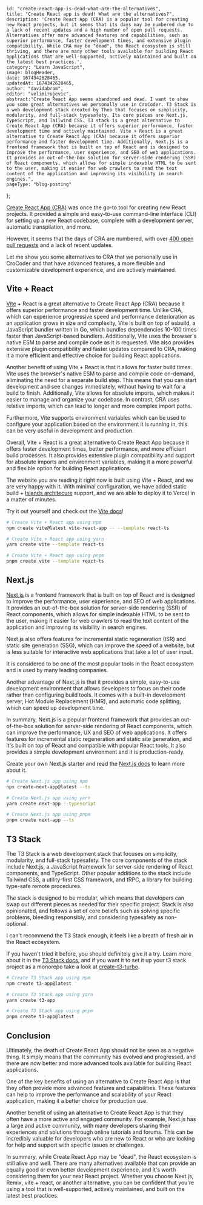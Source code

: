 
    id: "create-react-app-is-dead-what-are-the-alternatives",
    title: "Create React app is dead! What are the alternatives?",
    description: 'Create React App (CRA) is a popular tool for creating new React projects, but it seems that its days may be numbered due to a lack of recent updates and a high number of open pull requests. Alternatives offer more advanced features and capabilities, such as superior performance, faster development times, and extensive plugin compatibility. While CRA may be "dead", the React ecosystem is still thriving, and there are many other tools available for building React applications that are well-supported, actively maintained and built on the latest best practices.',
    category: "Learn JavaScript",
    image: blogHeader,
    date: 1674342628465,
    updatedAt: 1674342628465,
    author: "davidabram",
    editor: "velimirujevic",
    abstract:"Create React App seems abandoned and dead. I want to show you some great alternatives we personally use in CroCoder. T3 Stack is a web development stack created by Theo that focuses on simplicity, modularity, and full-stack typesafety. Its core pieces are Next.js, TypeScript, and Tailwind CSS. T3 stack is a great alternative to Create React App (CRA) because it offers superior performance, faster development time and actively maintained. Vite + React is a great alternative to Create React App (CRA) because it offers superior performance and faster development time. Additionally, Next.js is a frontend framework that is built on top of React and is designed to improve the performance, user experience, and SEO of web applications. It provides an out-of-the-box solution for server-side rendering (SSR) of React components, which allows for simple indexable HTML to be sent to the user, making it easier for web crawlers to read the text content of the application and improving its visibility in search engines.",
    pageType: "blog-posting"
};



[Create React App (CRA)](https://github.com/facebook/create-react-app) was once the go-to tool for creating new React projects. It provided a simple and easy-to-use command-line interface (CLI) for setting up a new React codebase, complete with a development server, automatic transpilation, and more. 

However, it seems that the days of CRA are numbered, with over [400 open pull requests](https://github.com/facebook/create-react-app/pulls) and a lack of recent updates. 

Let me show you some alternatives to CRA that we personally use in CroCoder and that have advanced features, a more flexible and customizable development experience, and are actively maintained.

<ContentTable tocData={props.toc} />


## Vite + React

[Vite](https://vitejs.dev/) + React is a great alternative to Create React App (CRA) because it offers superior performance and faster development time. Unlike CRA, which can experience progressive speed and performance deterioration as an application grows in size and complexity, Vite is built on top of esbuild, a JavaScript bundler written in Go, which bundles dependencies 10-100 times faster than JavaScript-based bundlers. Additionally, Vite uses the browser's native ESM to parse and compile code as it is requested. Vite also provides extensive plugin compatibility and faster updates compared to CRA, making it a more efficient and effective choice for building React applications.

Another benefit of using Vite + React is that it allows for faster build times. Vite uses the browser's native ESM to parse and compile code on-demand, eliminating the need for a separate build step. This means that you can start development and see changes immediately, without having to wait for a build to finish. Additionally, Vite allows for absolute imports, which makes it easier to manage and organize your codebase. In contrast, CRA uses relative imports, which can lead to longer and more complex import paths.

Furthermore, Vite supports environment variables which can be used to configure your application based on the environment it is running in, this can be very useful in development and production.

Overall, Vite + React is a great alternative to Create React App because it offers faster development times, better performance, and more efficient build processes. It also provides extensive plugin compatibility and support for absolute imports and environment variables, making it a more powerful and flexible option for building React applications.

The website you are reading it right now is built using Vite + React, and we are very happy with it. With minimal configuration, we have added static build + [Islands architecure](https://www.patterns.dev/posts/islands-architecture/) support, and we are able to deploy it to Vercel in a matter of minutes. 

Try it out yourself and check out the [Vite docs](https://vitejs.dev/guide/#scaffolding-your-first-vite-project)!

```bash
# Create Vite + React app using npm
npm create vite@latest vite-react-app -- --template react-ts

# Create Vite + React app using yarn
yarn create vite --template react-ts

# Create Vite + React app using pnpm
pnpm create vite --template react-ts
```


## Next.js

[Next.js](https://nextjs.org/) is a frontend framework that is built on top of React and is designed to improve the performance, user experience, and SEO of web applications. It provides an out-of-the-box solution for server-side rendering (SSR) of React components, which allows for simple indexable HTML to be sent to the user, making it easier for web crawlers to read the text content of the application and improving its visibility in search engines. 

Next.js also offers features for incremental static regeneration (ISR) and static site generation (SSG), which can improve the speed of a website, but is less suitable for interactive web applications that take a lot of user input. 

It is considered to be one of the most popular tools in the React ecosystem and is used by many leading companies.

Another advantage of Next.js is that it provides a simple, easy-to-use development environment that allows developers to focus on their code rather than configuring build tools. It comes with a built-in development server, Hot Module Replacement (HMR), and automatic code splitting, which can speed up development time.

In summary, Next.js is a popular frontend framework that provides an out-of-the-box solution for server-side rendering of React components, which can improve the performance, UX and SEO of web applications. It offers features for incremental static regeneration and static site generation, and it's built on top of React and compatible with popular React tools. It also provides a simple development environment and it is production-ready.

Create your own Next.js starter and read the [Next.js docs](https://nextjs.org/docs/getting-started) to learn more about it.

```bash
# Create Next.js app using npm
npx create-next-app@latest --ts

# Create Next.js app using yarn
yarn create next-app --typescript

# Create Next.js app using pnpm
pnpm create next-app --ts
```

## T3 Stack 

The T3 Stack is a web development stack that focuses on simplicity, modularity, and full-stack typesafety. The core components of the stack include Next.js, a JavaScript framework for server-side rendering of React components, and TypeScript. Other popular additions to the stack include Tailwind CSS, a utility-first CSS framework, and tRPC, a library for building type-safe remote procedures. 

The stack is designed to be modular, which means that developers can swap out different pieces as needed for their specific project. Stack is also opinionated, and follows a set of core beliefs such as solving specific problems, bleeding responsibly, and considering typesafety as non-optional.

I can't recommend the T3 Stack enough, it feels like a breath of fresh air in the React ecosystem.

If you haven't tried it before, you should definitely give it a try. Learn more about it in the [T3 Stack docs](https://t3.gg/docs/stack/introduction), and if you want it to set it up your t3 stack project as a monorepo take a look at [create-t3-turbo](https://github.com/t3-oss/create-t3-turbo).

```bash
# Create T3 Stack app using npm
npm create t3-app@latest

# Create T3 Stack app using yarn
yarn create t3-app

# Create T3 Stack app using pnpm
pnpm create t3-app@latest
```

## Conclusion

Ultimately, the death of Create React App should not be seen as a negative thing. It simply means that the community has evolved and progressed, and there are now better and more advanced tools available for building React applications.

One of the key benefits of using an alternative to Create React App is that they often provide more advanced features and capabilities. These features can help to improve the performance and scalability of your React application, making it a better choice for production use.

Another benefit of using an alternative to Create React App is that they often have a more active and engaged community. For example, Next.js has a large and active community, with many developers sharing their experiences and solutions through online tutorials and forums. This can be incredibly valuable for developers who are new to React or who are looking for help and support with specific issues or challenges.

In summary, while Create React App may be "dead", the React ecosystem is still alive and well. There are many alternatives available that can provide an equally good or even better development experience, and it's worth considering them for your next React project. Whether you choose Next.js, Remix, vite + react, or another alternative, you can be confident that you're using a tool that is well-supported, actively maintained, and built on the latest best practices.


